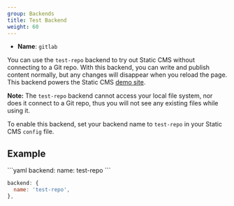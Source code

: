 ```yaml
---
group: Backends
title: Test Backend
weight: 60
---
```


- **Name**: `gitlab`

You can use the `test-repo` backend to try out Static CMS without connecting to a Git repo. With this backend, you can write and publish content normally, but any changes will disappear when you reload the page. This backend powers the Static CMS [demo site](https://demo-staticjscms.netlify.app/).

**Note:** The `test-repo` backend cannot access your local file system, nor does it connect to a Git repo, thus you will not see any existing files while using it.

To enable this backend, set your backend name to `test-repo` in your Static CMS `config` file.

## Example

<CodeTabs>
```yaml
backend:
  name: test-repo
```

```js
backend: {
  name: 'test-repo',
},
```

</CodeTabs>
